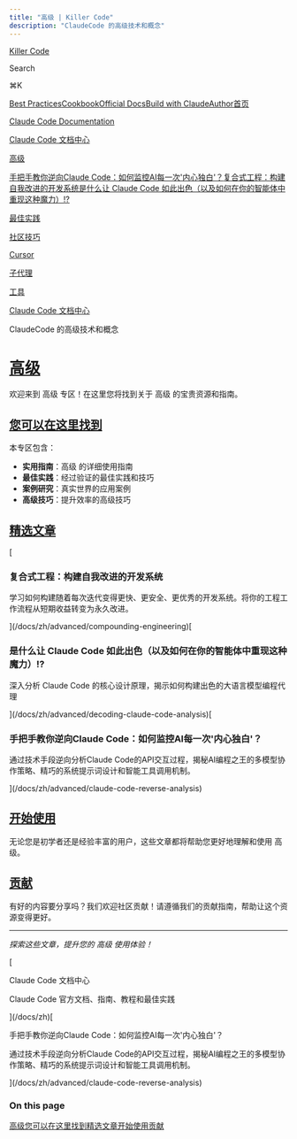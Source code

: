 ```yaml
---
title: "高级 | Killer Code"
description: "ClaudeCode 的高级技术和概念"
---
```


[Killer Code](/)

Search

⌘K

[Best Practices](/docs)[Cookbook](https://github.com/foreveryh/claude-code-cookbook)[Official Docs](https://claude.ai/code)[Build with Claude](https://www.anthropic.com/learn/build-with-claude)[Author](https://x.com/Stephen4171127)[首页](/docs)

[Claude Code Documentation](/docs/en)

[Claude Code 文档中心](/docs/zh)

[高级](/docs/zh/advanced)

[手把手教你逆向Claude Code：如何监控AI每一次'内心独白'？](/docs/zh/advanced/claude-code-reverse-analysis)[复合式工程：构建自我改进的开发系统](/docs/zh/advanced/compounding-engineering)[是什么让 Claude Code 如此出色（以及如何在你的智能体中重现这种魔力）!?](/docs/zh/advanced/decoding-claude-code-analysis)

[最佳实践](/docs/zh/best-practices)

[社区技巧](/docs/zh/community-tips)

[Cursor](/docs/zh/cursor)

[子代理](/docs/zh/sub-agents)

[工具](/docs/zh/tools)

[Claude Code 文档中心](/docs/zh)

ClaudeCode 的高级技术和概念

# [高级](#高级)

欢迎来到 高级 专区！在这里您将找到关于 高级 的宝贵资源和指南。

## [您可以在这里找到](#您可以在这里找到)

本专区包含：

*   **实用指南**：高级 的详细使用指南
*   **最佳实践**：经过验证的最佳实践和技巧
*   **案例研究**：真实世界的应用案例
*   **高级技巧**：提升效率的高级技巧

## [精选文章](#精选文章)

[

### 复合式工程：构建自我改进的开发系统

学习如何构建随着每次迭代变得更快、更安全、更优秀的开发系统。将你的工程工作流程从短期收益转变为永久改进。

](/docs/zh/advanced/compounding-engineering)[

### 是什么让 Claude Code 如此出色（以及如何在你的智能体中重现这种魔力）!?

深入分析 Claude Code 的核心设计原理，揭示如何构建出色的大语言模型编程代理

](/docs/zh/advanced/decoding-claude-code-analysis)[

### 手把手教你逆向Claude Code：如何监控AI每一次'内心独白'？

通过技术手段逆向分析Claude Code的API交互过程，揭秘AI编程之王的多模型协作策略、精巧的系统提示词设计和智能工具调用机制。

](/docs/zh/advanced/claude-code-reverse-analysis)

## [开始使用](#开始使用)

无论您是初学者还是经验丰富的用户，这些文章都将帮助您更好地理解和使用 高级。

## [贡献](#贡献)

有好的内容要分享吗？我们欢迎社区贡献！请遵循我们的贡献指南，帮助让这个资源变得更好。

* * *

_探索这些文章，提升您的 高级 使用体验！_

[

Claude Code 文档中心

Claude Code 官方文档、指南、教程和最佳实践

](/docs/zh)[

手把手教你逆向Claude Code：如何监控AI每一次'内心独白'？

通过技术手段逆向分析Claude Code的API交互过程，揭秘AI编程之王的多模型协作策略、精巧的系统提示词设计和智能工具调用机制。

](/docs/zh/advanced/claude-code-reverse-analysis)

### On this page

[高级](#高级)[您可以在这里找到](#您可以在这里找到)[精选文章](#精选文章)[开始使用](#开始使用)[贡献](#贡献)